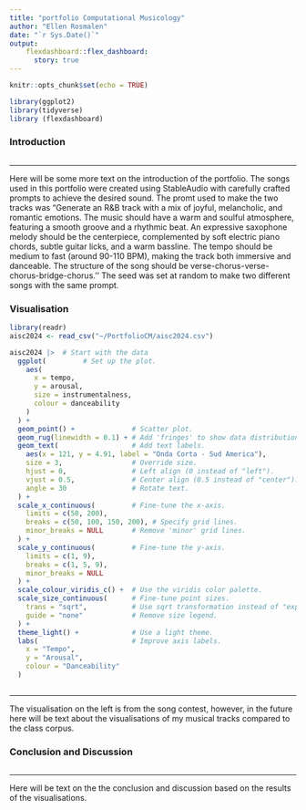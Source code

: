 ```yaml
---
title: "portfolio Computational Musicology"
author: "Ellen Rosmalen"
date: "`r Sys.Date()`"
output:
    flexdashboard::flex_dashboard:
      story: true 
---
```


```r
knitr::opts_chunk$set(echo = TRUE)

```

```r
library(ggplot2)
library(tidyverse)
library (flexdashboard)
```

### Introduction

```r

```

-------------------------------------------------------------------------------

Here will be some more text on the introduction of the portfolio. The songs used in this portfolio were created using StableAudio with carefully crafted prompts to achieve the desired sound. The promt used to make the two tracks was "Generate an R&B track with a mix of joyful, melancholic, and romantic emotions. The music should have a warm and soulful atmosphere, featuring a smooth groove and a rhythmic beat. An expressive saxophone melody should be the centerpiece, complemented by soft electric piano chords, subtle guitar licks, and a warm bassline. The tempo should be medium to fast (around 90-110 BPM), making the track both immersive and danceable. The structure of the song should be verse-chorus-verse-chorus-bridge-chorus.’’ The seed was set at random to make two different songs with the same prompt. 

### Visualisation

```r
library(readr)
aisc2024 <- read_csv("~/PortfolioCM/aisc2024.csv")

aisc2024 |>  # Start with the data
  ggplot(         # Set up the plot.
    aes(
      x = tempo,
      y = arousal,
      size = instrumentalness,
      colour = danceability
    )
  ) +
  geom_point() +              # Scatter plot.
  geom_rug(linewidth = 0.1) + # Add 'fringes' to show data distribution.
  geom_text(                  # Add text labels.
    aes(x = 121, y = 4.91, label = "Onda Corta - Sud America"),
    size = 3,                 # Override size.
    hjust = 0,                # Left align (0 instead of "left").
    vjust = 0.5,              # Center align (0.5 instead of "center").
    angle = 30                # Rotate text.
  ) +
  scale_x_continuous(         # Fine-tune the x-axis.
    limits = c(50, 200),
    breaks = c(50, 100, 150, 200), # Specify grid lines.
    minor_breaks = NULL       # Remove 'minor' grid lines.
  ) +
  scale_y_continuous(         # Fine-tune the y-axis.
    limits = c(1, 9),
    breaks = c(1, 5, 9),
    minor_breaks = NULL
  ) +
  scale_colour_viridis_c() +  # Use the viridis color palette.
  scale_size_continuous(      # Fine-tune point sizes.
    trans = "sqrt",           # Use sqrt transformation instead of "exp".
    guide = "none"            # Remove size legend.
  ) +
  theme_light() +             # Use a light theme.
  labs(                       # Improve axis labels.
    x = "Tempo",
    y = "Arousal",
    colour = "Danceability"
  )



```

-------------------------------------------------------------------------------

The visualisation on the left is from the song contest, however, in the future here will be text about the visualisations of my musical tracks compared to the class corpus.

### Conclusion and Discussion

```r

```

-------------------------------------------------------------------------------

Here will be text on the the conclusion and discussion based on the results of the visualisations. 
